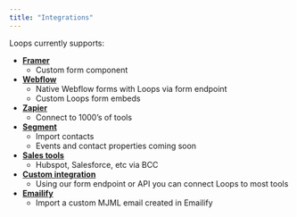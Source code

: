 ```yaml
---
title: "Integrations"
---
```


Loops currently supports:

- **[Framer](/forms/framer)**
  - Custom form component
- **[Webflow](/forms/native-webflow)**
  - Native Webflow forms with Loops via form endpoint
  - Custom Loops form embeds
- **[Zapier](/add-users/zapier)**
  - Connect to 1000’s of tools
- **[Segment](add-users/segment)**
  - Import contacts
  - Events and contact properties coming soon
- **[Sales tools](/events/auto-bcc)**
  - Hubspot, Salesforce, etc via BCC
- **[Custom integration](/add-users/api-reference)**
  - Using our form endpoint or API you can connect Loops to most tools
- **[Emailify](/creating-emails/uploading-custom-email)**
  - Import a custom MJML email created in Emailify
